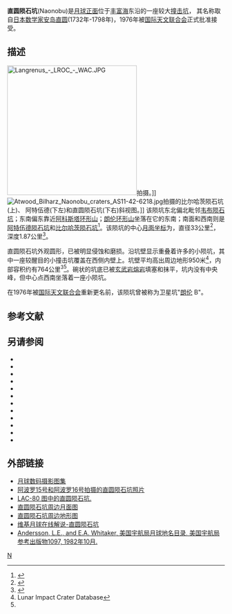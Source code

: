 {{lunar crater data|
 image=Acosta-Atwood-Naonobu_LO-IV-184H_LTVT.jpg|240px|
 caption=[[月球轨道器4号|月球轨道器4号]]拍摄的图像|
 latitude=4.7|
 N_or_S=S|
 longitude=57.93|
 E_or_W=E|
 diameter=33公里|
 depth=1.87公里|
 colong=302|
 eponym=[[安岛直圆|安岛直圆]]}}

'''直圆陨石坑'''(Naonobu)是[[月球正面|月球正面]]位于[[丰富海|丰富海]]东沿的一座较大[[撞击坑|撞击坑]]，
其名称取自[[日本|日本]][[数学家|数学家]][[安岛直圆|安岛直圆]](1732年-1798年)，1976年被[[国际天文联合会|国际天文联合会]]正式批准接受。

==描述==
[[File:Langrenus_-_LROC_-_WAC.JPG|300px]]拍摄。]]
[[File:Atwood_Bilharz_Naonobu_craters_AS11-42-6218.jpg|thumb]]拍摄的比尔哈茨陨石坑(上)、 阿特伍德(下左)和直圆陨石坑(下右)斜视图。]]
该陨坑东北偏北毗邻[[韦布陨石坑|韦布陨石坑]]；东南偏东靠近[[阿科斯塔环形山|阿科斯塔环形山]]；[[朗伦环形山|朗伦环形山]]坐落在它的东南；南面和西南则是[[阿特伍德陨石坑|阿特伍德陨石坑]]和[[比尔哈茨陨石坑|比尔哈茨陨石坑]]<ref>{{Cite web |url=http://www.lpi.usra.edu/resources/mapcatalog/LAC/lac80/ |title=Crater Naonobu on the map LAC80 |access-date=2016-08-13 |archive-date=2016-03-04 |archive-url=https://web.archive.org/web/20160304084943/http://www.lpi.usra.edu/resources/mapcatalog/LAC/lac80/ |dead-url=no }}</ref>。该陨坑的中心[[月面坐标|月面坐标]]为{{Coord|4.7|S|57.93|E|globe:Moon|nogoogle=1|noosm=1}}，直径33公里<ref name="IAU">{{Cite web |url=http://planetarynames.wr.usgs.gov/Feature/4148 |title=Directory of the International Astronomical Union |access-date=2016-08-13 |archive-date=2018-07-05 |archive-url=https://web.archive.org/web/20180705233452/https://planetarynames.wr.usgs.gov/Feature/4148 |dead-url=no }}</ref>，深度1.87公里<ref>{{Cite web |url=http://fisherka.csolutionshosting.net/astronote/plan/craterdepth/html/CraterDepthFeatureNameWestfall.html |title=John E. Westfall's Atlas of the Lunar Terminator, Cambridge Univ. Press (2000) |accessdate=2016-08-13 |archive-date=2014-12-18 |archive-url=https://archive.today/20141218234310/http://fisherka.csolutionshosting.net/astronote/plan/craterdepth/html/CraterDepthFeatureNameWestfall.html |dead-url=yes }}</ref>。

直圆陨石坑外观圆形，已被明显侵蚀和磨损。沿坑壁显示重叠着许多的小陨坑，其中一座较醒目的小撞击坑覆盖在西侧内壁上。坑壁平均高出周边地形950米<ref name=LICD>Lunar Impact Crater Database</ref>，内部容积约有764公里<sup>3</sup><ref name="LICD"/>。碗状的坑底已被[[玄武岩|玄武岩]][[熔岩|熔岩]]填塞和抹平，坑内没有中央峰，但中心点西南坐落着一座小陨坑。

在1976年被[[国际天文联合会|国际天文联合会]]重新更名前，该陨坑曾被称为卫星坑"[[朗伦环形山|朗伦]] B"。

==参考文献==
{{reflist}}

==另请参阅==
{{refbegin}}
* {{cite book
  | last1 = Andersson
  | first1 = L. E.
  | last2 = Whitaker
  | first2 = E. A.
  | authorlink2 = Ewen Whitaker
  | date = 1982
  | title = [[NASA|NASA]] Catalogue of Lunar Nomenclature
  | publisher = NASA RP-1097
  | ref = harv
  }}
* {{cite web
  | last = Blue
  | first = Jennifer
  | date = July 25, 2007
  | title = Gazetteer of Planetary Nomenclature
  | publisher = [[United_States_Geological_Survey|USGS]]
  | url = http://planetarynames.wr.usgs.gov/
  | accessdate = 2007-08-05
  | ref = harv
  | archive-date = 2014-09-24
  | archive-url = https://web.archive.org/web/20140924155446/http://planetarynames.wr.usgs.gov/Page/GANYMEDE/target
  | dead-url = no
  }}
* {{cite book
  | last1 = Bussey
  | first1 = B.
  | authorlink1 = Ben Bussey
  | last2 = Spudis
  | first2 = P.
  | authorlink2 = Paul Spudis
  | date = 2004
  | title = The Clementine Atlas of the Moon
  | publisher = Cambridge University Press
  | location = New York
  | isbn = 978-0-521-81528-4
  | ref = harv
  }}
* {{cite book
  | last1 = Cocks
  | first1 = Elijah E.
  | last2 = Cocks
  | first2 = Josiah C.
  | date = 1995
  | title = Who's Who on the Moon: A Biographical Dictionary of Lunar Nomenclature
  | url = https://archive.org/details/isbn_9780936389271
  | publisher = Tudor Publishers
  | isbn = 978-0-936389-27-1
  | ref = harv
  }}
* {{cite web
  | last = McDowell
  | first = Jonathan
  | date = July 15, 2007
  | url = http://host.planet4589.org/astro/lunar/
  | title = Lunar Nomenclature
  | publisher = Jonathan's Space Report
  | accessdate = 2007-10-24
  | ref = harv
  | archive-date = 2012-05-26
  | archive-url = https://www.webcitation.org/67wcYNfK3?url=http://host.planet4589.org/astro/lunar/
  | dead-url = no
  }}
* {{cite journal| last1 = Menzel| first1 = D. H.| last2 = Minnaert| first2 = M.| last3 = Levin| first3 = B.| last4 = Dollfus| first4 = A.| last5 = Bell| first5 = B.| title = Report on Lunar Nomenclature by the Working Group of Commission 17 of the IAU| doi = 10.1007/BF00171763| journal = Space Science Reviews| volume = 12| issue = 2| pages = 136–186| date = 1971| bibcode = 1971SSRv...12..136M| ref = harv}}
* {{cite book
  | first = Patrick
  | last = Moore
  | authorlink = Patrick Moore
  | date = 2001
  | title = On the Moon
  | url = https://archive.org/details/patrickmooreonmo00patr
  | publisher = Sterling Publishing Co.
  | isbn = 978-0-304-35469-6
  | ref = harv
  }}
* {{cite book
  | first = Fred W.
  | last = Price
  | date = 1988
  | title = The Moon Observer's Handbook
  | publisher = Cambridge University Press
  | isbn = 978-0-521-33500-3
  | ref = harv
  }}
* {{cite book
  | last = Rükl
  | first = Antonín
  | authorlink = Antonín Rükl
  | date = 1990
  | title = Atlas of the Moon
  | publisher = Kalmbach Books
  | isbn = 978-0-913135-17-4
  | ref = harv
  }}
* {{cite book
  | last = Webb
  | first = Rev. T. W.
  | authorlink = Thomas William Webb
  | date = 1962
  | title = Celestial Objects for Common Telescopes
  | url = https://archive.org/details/celestialobjects00webb
  | edition = 6th revised
  | publisher = Dover
  | isbn = 978-0-486-20917-3
  | ref = harv
  }}
* {{cite book
  | first = Ewen A.
  | last = Whitaker
  | authorlink = Ewen Whitaker
  | date = 1999
  | title = Mapping and Naming the Moon
  | publisher = Cambridge University Press
  | isbn = 978-0-521-62248-6
  | ref = harv
  }}
* {{cite book
  | first = Peter T.
  | last = Wlasuk
  | date = 2000
  | title = Observing the Moon
  | publisher = Springer
  | isbn = 978-1-85233-193-1
  | ref = harv
 }}
{{refend}}

==外部链接==
*[http://www.lpi.usra.edu/resources/lunar_orbiter/bin/srch_nam.shtml?Naonobu%7C0 月球数码摄影图集] {{Wayback|url=http://www.lpi.usra.edu/resources/lunar_orbiter/bin/srch_nam.shtml?Naonobu%7C0 |date=20201127013013 }}
*[http://www.lpi.usra.edu/resources/apollo/search/feature/?feature=Langrenus%20B 阿波罗15号和阿波罗16号拍摄的直圆陨石坑照片] {{Wayback|url=http://www.lpi.usra.edu/resources/apollo/search/feature/?feature=Langrenus%20B |date=20201127015106 }}
*[http://www.lpi.usra.edu/resources/mapcatalog/LAC/lac80/ LAC-80 图中的直圆陨石坑.] {{Wayback|url=http://www.lpi.usra.edu/resources/mapcatalog/LAC/lac80/ |date=20160304084943 }}
*[http://www.lpi.usra.edu/resources/mapcatalog/usgs/I739/ 直圆陨石坑周边月面图] {{Wayback|url=http://www.lpi.usra.edu/resources/mapcatalog/usgs/I739/ |date=20160131033125 }}
*[http://www.lpi.usra.edu/resources/mapcatalog/LTO/lto80a3_1/ 直圆陨石坑周边地形图] {{Wayback|url=http://www.lpi.usra.edu/resources/mapcatalog/LTO/lto80a3_1/ |date=20201127014609 }}
*[http://the-moon.wikispaces.com/Naonobu 维基月球在线解说-直圆陨石坑] {{Wayback|url=http://the-moon.wikispaces.com/Naonobu |date=20180531115753 }}
*[http://planet4589.org/astro/lunar/RP-1097.pdf Andersson, L.E., and E.A. Whitaker, 美国宇航局月球地名目录, 美国宇航局参考出版物1097, 1982年10月.] {{Wayback|url=http://planet4589.org/astro/lunar/RP-1097.pdf |date=20141006125838 }}

[[Category:月球环形山|N]]
{{月球環形山 (L-N)}}
